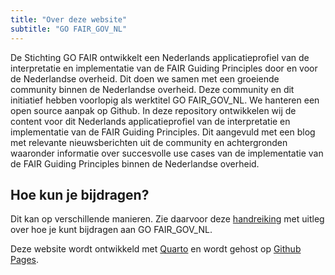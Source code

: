 ```yaml
---
title: "Over deze website"
subtitle: "GO FAIR_GOV_NL"
---
```


De Stichting GO FAIR ontwikkelt een Nederlands applicatieprofiel van de interpretatie en implementatie van de FAIR Guiding Principles door en voor de Nederlandse overheid. Dit doen we samen met een groeiende community binnen de Nederlandse overheid. Deze community en dit initiatief hebben voorlopig als werktitel GO FAIR_GOV_NL. We hanteren een open source aanpak op Github. In deze repository ontwikkelen wij de content voor dit Nederlands applicatieprofiel van de interpretatie en implementatie van de FAIR Guiding Principles. Dit aangevuld met een blog met relevante nieuwsberichten uit de community en achtergronden waaronder informatie over succesvolle use cases van de implementatie van de FAIR Guiding Principles binnen de Nederlandse overheid.


## Hoe kun je bijdragen?

Dit kan op verschillende manieren. Zie daarvoor deze [handreiking](contributing.qmd) met uitleg over hoe je kunt bijdragen aan GO FAIR_GOV_NL.

Deze website wordt ontwikkeld met [Quarto](https://quarto.org/) en wordt gehost op [Github Pages](https://pages.github.com/).

